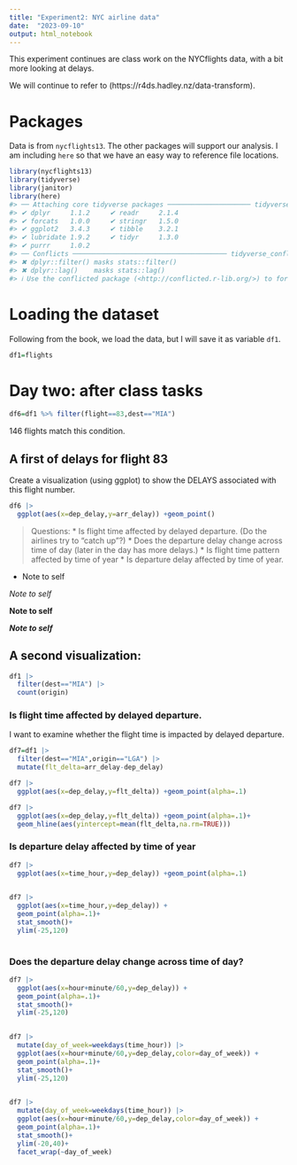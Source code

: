 ```yaml
---
title: "Experiment2: NYC airline data"
date:  "2023-09-10"
output: html_notebook
---
```


This experiment continues are class work on the NYCflights data, with a bit more looking at delays.

We will continue to refer to (https://r4ds.hadley.nz/data-transform).


# Packages

Data is from `nycflights13`.  The other packages will support our analysis.  I am including `here` so that we have an easy way to reference file locations.

```r
library(nycflights13)
library(tidyverse)
library(janitor)
library(here)
#> ── Attaching core tidyverse packages ───────────────────── tidyverse 2.0.0 ──
#> ✔ dplyr     1.1.2     ✔ readr     2.1.4
#> ✔ forcats   1.0.0     ✔ stringr   1.5.0
#> ✔ ggplot2   3.4.3     ✔ tibble    3.2.1
#> ✔ lubridate 1.9.2     ✔ tidyr     1.3.0
#> ✔ purrr     1.0.2     
#> ── Conflicts ─────────────────────────────────────── tidyverse_conflicts() ──
#> ✖ dplyr::filter() masks stats::filter()
#> ✖ dplyr::lag()    masks stats::lag()
#> ℹ Use the conflicted package (<http://conflicted.r-lib.org/>) to force all conflicts to become errors
```

# Loading the dataset

Following from the book, we load the data, but I will save it as variable `df1`.

```r
df1=flights
```




# Day two: after class tasks


```r
df6=df1 %>% filter(flight==83,dest=="MIA")
```

146 flights match this condition.

## A first of delays for flight 83

Create a visualization (using ggplot) to show the DELAYS associated with this flight number.


```r
df6 |> 
  ggplot(aes(x=dep_delay,y=arr_delay)) +geom_point()
```

> Questions: 
> * Is flight time affected by delayed departure.  (Do the airlines try to "catch up"?)
> * Does the departure delay change across time of day (later in the day has more delays.)
> * Is flight time pattern affected by time of year
> * Is departure delay affected by time of year.


* Note to self

*Note to self*

**Note to self**

***Note to self***



## A second visualization:

```r
df1 |> 
  filter(dest=="MIA") |>
  count(origin)
```

### Is flight time affected by delayed departure.

I want to examine whether the flight time is impacted by delayed departure.

```r
df7=df1 |>
  filter(dest=="MIA",origin=="LGA") |>
  mutate(flt_delta=arr_delay-dep_delay)
```

```r
df7 |> 
  ggplot(aes(x=dep_delay,y=flt_delta)) +geom_point(alpha=.1)
```

```r
df7 |> 
  ggplot(aes(x=dep_delay,y=flt_delta)) +geom_point(alpha=.1)+
  geom_hline(aes(yintercept=mean(flt_delta,na.rm=TRUE)))
```

### Is departure delay affected by time of year

```r
df7 |>
  ggplot(aes(x=time_hour,y=dep_delay)) +geom_point(alpha=.1)
  
```

```r
df7 |>
  ggplot(aes(x=time_hour,y=dep_delay)) +
  geom_point(alpha=.1)+
  stat_smooth()+
  ylim(-25,120)
  
```

### Does the departure delay change across time of day?

```r
df7 |>
  ggplot(aes(x=hour+minute/60,y=dep_delay)) +
  geom_point(alpha=.1)+
  stat_smooth()+
  ylim(-25,120)
  
```

```r
df7 |> 
  mutate(day_of_week=weekdays(time_hour)) |>
  ggplot(aes(x=hour+minute/60,y=dep_delay,color=day_of_week)) +
  geom_point(alpha=.1)+
  stat_smooth()+
  ylim(-25,120)
  
```

```r
df7 |> 
  mutate(day_of_week=weekdays(time_hour)) |>
  ggplot(aes(x=hour+minute/60,y=dep_delay,color=day_of_week)) +
  geom_point(alpha=.1)+
  stat_smooth()+
  ylim(-20,40)+
  facet_wrap(~day_of_week)
  
```
